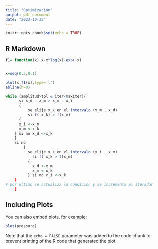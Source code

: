 ```yaml
---
title: "Optimización"
output: pdf_document
date: "2023-10-25"
---
```


```r
knitr::opts_chunk$set(echo = TRUE)
```

## R Markdown


```r

f1= function(x) x-x*log(x)-exp(-x)


x=seq(0,5,0.1)

plot(x,f1(x),type='l')
abline(h=0)

```



```r



while (amplitud>tol & iter<maxiter){
      si x_d - x_m > x_m - x_i
      {
          se elije x_k en el intervalo (x_m , x_d)
          si f( x_k) > f(x_m)
      {
      x_i <-x_m
      x_m <-x_k
    } si no x_d <-x_k
    }
    si no
        {
          se elije x_k en el intervalo (x_i , x_m)
            si f( x_k > f(x_m)
          {
            x_d <-x_m
            x_m <-x_k
          } si no x_i <-x_k
    }
# por ultimo se actualiza la condicion y se incrementa el iterador
    }
```

## Including Plots

You can also embed plots, for example:

```r
plot(pressure)
```

Note that the `echo = FALSE` parameter was added to the code chunk to prevent printing of the R code that generated the plot.
